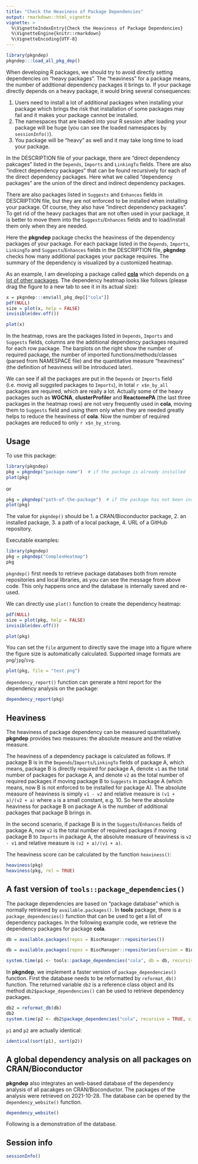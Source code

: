 ```yaml
---
title: "Check the Heaviness of Package Dependencies"
output: rmarkdown::html_vignette
vignette: >
  %\VignetteIndexEntry{Check the Heaviness of Package Dependencies}
  %\VignetteEngine{knitr::rmarkdown}
  %\VignetteEncoding{UTF-8}
---
```


```r
library(pkgndep)
pkgndep:::load_all_pkg_dep()
```


When developing R packages, we should try to avoid directly setting
dependencies on "heavy packages". The "heaviness" for a package means, the
number of additional dependency packages it brings to. If your package directly depends
on a heavy package, it would bring several consequences:

1. Users need to install a lot of additional packages when installing your
   package which brings the risk that installation of some packages
   may fail and it makes your package cannot be installed. 
2. The namespaces that are loaded into your R session after loading your package will be huge (you can see the loaded namespaces by `sessionInfo()`).
3. You package will be "heavy" as well and it may take long time to load your package.

In the DESCRIPTION file of your package, there are "direct dependency
pakcages" listed in the `Depends`, `Imports` and `LinkingTo` fields. There are
also "indirect dependency packages" that can be found recursively for each of
the direct dependency packages. Here what we called "dependency packages" are
the union of the direct and indirect dependency packages.

There are also packages listed in `Suggests` and `Enhances` fields in
DESCRIPTION file, but they are not enforced to be installed when installing
your package. Of course, they also have "indirect dependency packages". To get
rid of the heavy packages that are not often used in your package, it is
better to move them into the `Suggests`/`Enhances` fields and to load/install
them only when they are needed.

Here the **pkgndep** package checks the heaviness of the dependency packages
of your package. For each package listed in the `Depends`, `Imports`,
`LinkingTo` and `Suggests`/`Enhances` fields in the DESCRIPTION file,
**pkgndep** checks how many additional packages your package requires. The
summary of the dependency is visualized by a customized heatmap.

As an example, I am developing a package called
[**cola**](https://github.com/jokergoo/cola/) which depends on [a lot of other
packages](https://github.com/jokergoo/ComplexHeatmap/blob/master/DESCRIPTION).
The dependency heatmap looks like follows (please drag the figure to a new tab to see it in its actual size):

```r
x = pkgndep:::env$all_pkg_dep[["cola"]]
pdf(NULL)
size = plot(x, help = FALSE)
invisible(dev.off())
```

```r
plot(x)
```

In the heatmap, rows are the packages listed in `Depends`, `Imports` and
`Suggests` fields, columns are the additional dependency packages required for
each row package. The barplots on the right show the number of required
package, the number of imported functions/methods/classes (parsed from
NAMESPACE file) and the quantitative measure "heaviness" (the definition of
heaviness will be introduced later).

We can see if all the packages are put in the `Depends` or `Imports` field
(i.e. movig all suggsted packages to `Imports`), in total `r x$n_by_all`
packages are required, which are really a lot. Actually some of the heavy
packages such as **WGCNA**, **clusterProfiler** and **ReactomePA** (the last
three packages in the heatmap rows) are not very frequently used in **cola**,
moving them to `Suggests` field and using them only when they are needed
greatly helps to reduce the heaviness of **cola**. Now the number of required
packages are reduced to only `r x$n_by_strong`.

## Usage

To use this package:

```r
library(pkgndep)
pkg = pkgndep("package-name")  # if the package is already installed
plot(pkg)
```

or

```r
pkg = pkgndep("path-of-the-package")  # if the package has not been installed yet
plot(pkg)
```

The value for `pkgndep()` should be 1. a CRAN/Bioconductor package, 2. an installed package, 3. a path of a local package, 4. URL of a GitHub repository.

Executable examples:

```r
library(pkgndep)
pkg = pkgndep("ComplexHeatmap")
pkg
```

`pkgndep()` first needs to retrieve package databases both from remote repositories and local libraries, as you
can see the message from above code. This only happens once and the database is internally
saved and re-used.

We can directly use `plot()` function to create the dependency heatmap:

```r
pdf(NULL)
size = plot(pkg, help = FALSE)
invisible(dev.off())
```

```r
plot(pkg)
```

You can set the `file` argument to directly save the image into a figure where the figure
size is automatically calculated. Supported image formats are `png`/`jpg`/`svg`.

```r
plot(pkg, file = "test.png")
```

`dependency_report()` function can generate a html report for the dependency analysis on the package:

```r
dependency_report(pkg)
```

## Heaviness

The heaviness of package dependency can be measured quantitatively. **pkgndep** provides two measures: the absolute
measure and the relative measure.

The heaviness of a dependency package is calculated as follows. If package B
is in the `Depends`/`Imports`/`LinkingTo` fields of package A, which means, package B 
is directly required for package A, denote `v1` as the total number of packages for package A, 
and denote `v2` as the total number of required packages if moving package
B to `Suggests` in package A (which means, now B is not enforced to be installed for package A). The
absolute measure of heaviness is simply `v1 - v2` and relative measure is `(v1 + a)/(v2 + a)` where `a` is a small constant, e.g. 10.
So here the absolute heaviness for package B on package A is the number of additional packages
that package B brings in.

In the second scenario, if package B is in the `Suggests`/`Enhances` fields of package
A, now `v2` is the total number of required packages if moving package B to `Imports` in package A,
the absolute measure of heaviness is `v2 - v1` and relative measure is `(v2 + a)/(v1 + a)`.

The heaviness score can be calculated by the function `heaviness()`:

```r
heaviness(pkg)
heaviness(pkg, rel = TRUE)
```

## A fast version of `tools::package_dependencies()`

The package dependencies are based on "package database" which is normally retrieved by `available.packages()`.
In **tools** package, there is a `package_dependencies()` function that can be used to get a list of dependency packages.
In the following example code, we retrieve the dependency packages for package **cola**.

```r
db = available.packages(repos = BiocManager::repositories())
```

```r
db = available.packages(repos = BiocManager::repositories(version = BiocManager:::.version_choose_best()))
```

```r
system.time(p1 <- tools::package_dependencies("cola", db = db, recursive = TRUE)[[1]])
```

In **pkgndep**, we implement a faster version of `package_dependencies()` function. First the database needs
to be reformatted by `reformat_db()` function. The returned variable `db2` is a reference class object and
its method `db2$package_dependencies()` can be used to retrieve dependency packages.

```r
db2 = reformat_db(db)
db2
system.time(p2 <- db2$package_dependencies("cola", recursive = TRUE, simplify = TRUE))
```

`p1` and `p2` are actually identical:

```r
identical(sort(p1), sort(p2))
```

## A global dependency analysis on all packages on CRAN/Bioconductor

**pkgndep** also integrates an web-based database of the dependency analysis of all pacakges on CRAN/Bioconductor. The packages
of the analysis were retrieved on 2021-10-28. The database can be opened by the `dependency_website()` function.

```r
dependency_website()
```

Following is a demonstration of the database.

<script>
document.write('<img width="1000px" src="https://user-images.githubusercontent.com/449218/143590960-68efee7e-3d99-439c-aaec-573e6ef15ea4.gif" />');
</script>

## Session info

```r
sessionInfo()
```
